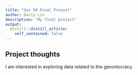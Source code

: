 ```yaml
---
title: "Gov 50 Final Project"
author: Darcy Lin
description: "My final project"
output:
  distill::distill_article:
    self_contained: false
---
```




## Project thoughts

I am interested in exploring data related to the gerontocracy.  